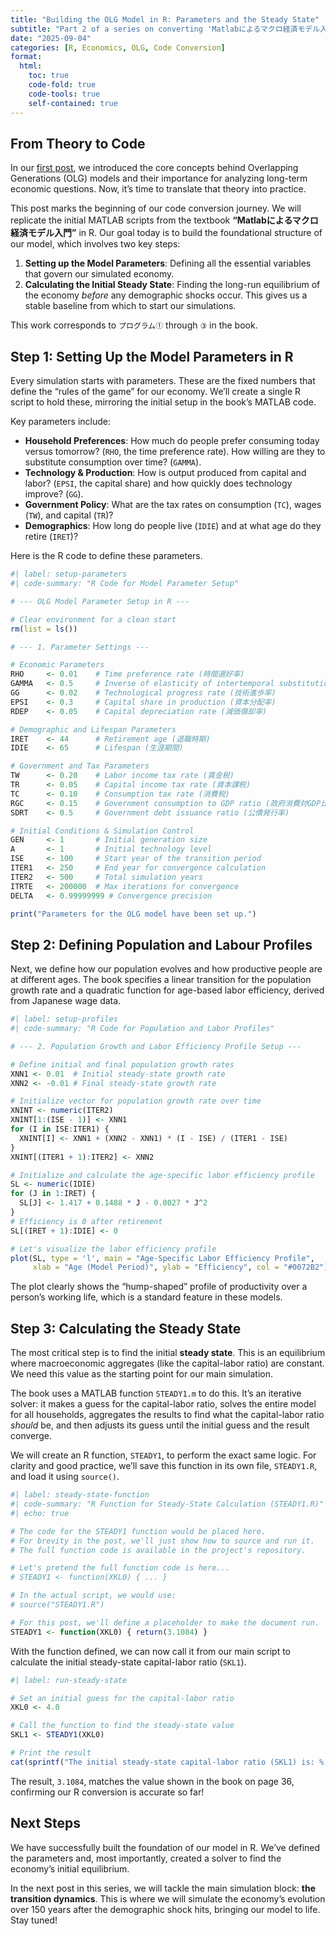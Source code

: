 ```yaml
---
title: "Building the OLG Model in R: Parameters and the Steady State"
subtitle: "Part 2 of a series on converting 'Matlabによるマクロ経済モデル入門' to R"
date: "2025-09-04"
categories: [R, Economics, OLG, Code Conversion]
format:
  html:
    toc: true
    code-fold: true
    code-tools: true
    self-contained: true
---
```


## From Theory to Code

In our [first post](https://okihik.github.io/versatile-note.github.io/posts/generationalAccountingModel/gam0.html), we introduced the core concepts behind Overlapping Generations (OLG) models and their importance for analyzing long-term economic questions. Now, it's time to translate that theory into practice.

This post marks the beginning of our code conversion journey. We will replicate the initial MATLAB scripts from the textbook **"Matlabによるマクロ経済モデル入門"** in R. Our goal today is to build the foundational structure of our model, which involves two key steps:

1.  **Setting up the Model Parameters**: Defining all the essential variables that govern our simulated economy.
2.  **Calculating the Initial Steady State**: Finding the long-run equilibrium of the economy *before* any demographic shocks occur. This gives us a stable baseline from which to start our simulations.

This work corresponds to `プログラム①` through `③` in the book.

## Step 1: Setting Up the Model Parameters in R

Every simulation starts with parameters. These are the fixed numbers that define the "rules of the game" for our economy. We'll create a single R script to hold these, mirroring the initial setup in the book's MATLAB code.

Key parameters include:

-   **Household Preferences**: How much do people prefer consuming today versus tomorrow? (`RHO`, the time preference rate). How willing are they to substitute consumption over time? (`GAMMA`).
-   **Technology & Production**: How is output produced from capital and labor? (`EPSI`, the capital share) and how quickly does technology improve? (`GG`).
-   **Government Policy**: What are the tax rates on consumption (`TC`), wages (`TW`), and capital (`TR`)?
-   **Demographics**: How long do people live (`IDIE`) and at what age do they retire (`IRET`)?

Here is the R code to define these parameters.

```r
#| label: setup-parameters
#| code-summary: "R Code for Model Parameter Setup"

# --- OLG Model Parameter Setup in R ---

# Clear environment for a clean start
rm(list = ls())

# --- 1. Parameter Settings ---

# Economic Parameters
RHO     <- 0.01    # Time preference rate (時間選好率)
GAMMA   <- 0.5     # Inverse of elasticity of intertemporal substitution
GG      <- 0.02    # Technological progress rate (技術進歩率)
EPSI    <- 0.3     # Capital share in production (資本分配率)
RDEP    <- 0.05    # Capital depreciation rate (減価償却率)

# Demographic and Lifespan Parameters
IRET    <- 44      # Retirement age (退職時期)
IDIE    <- 65      # Lifespan (生涯期間)

# Government and Tax Parameters
TW      <- 0.20    # Labor income tax rate (賃金税)
TR      <- 0.05    # Capital income tax rate (資本課税)
TC      <- 0.10    # Consumption tax rate (消費税)
RGC     <- 0.15    # Government consumption to GDP ratio (政府消費対GDP比率)
SDRT    <- 0.5     # Government debt issuance ratio (公債発行率)

# Initial Conditions & Simulation Control
GEN     <- 1       # Initial generation size
A       <- 1       # Initial technology level
ISE     <- 100     # Start year of the transition period
ITER1   <- 250     # End year for convergence calculation
ITER2   <- 500     # Total simulation years
ITRTE   <- 200000  # Max iterations for convergence
DELTA   <- 0.99999999 # Convergence precision

print("Parameters for the OLG model have been set up.")
```

## Step 2: Defining Population and Labour Profiles

Next, we define how our population evolves and how productive people are at different ages. The book specifies a linear transition for the population growth rate and a quadratic function for age-based labor efficiency, derived from Japanese wage data.

```r
#| label: setup-profiles
#| code-summary: "R Code for Population and Labor Profiles"

# --- 2. Population Growth and Labor Efficiency Profile Setup ---

# Define initial and final population growth rates
XNN1 <- 0.01  # Initial steady-state growth rate
XNN2 <- -0.01 # Final steady-state growth rate

# Initialize vector for population growth rate over time
XNINT <- numeric(ITER2)
XNINT[1:(ISE - 1)] <- XNN1
for (I in ISE:ITER1) {
  XNINT[I] <- XNN1 + (XNN2 - XNN1) * (I - ISE) / (ITER1 - ISE)
}
XNINT[(ITER1 + 1):ITER2] <- XNN2

# Initialize and calculate the age-specific labor efficiency profile
SL <- numeric(IDIE)
for (J in 1:IRET) {
  SL[J] <- 1.417 + 0.1488 * J - 0.0027 * J^2
}
# Efficiency is 0 after retirement
SL[(IRET + 1):IDIE] <- 0

# Let's visualize the labor efficiency profile
plot(SL, type = 'l', main = "Age-Specific Labor Efficiency Profile", 
     xlab = "Age (Model Period)", ylab = "Efficiency", col = "#0072B2")
```

The plot clearly shows the "hump-shaped" profile of productivity over a person's working life, which is a standard feature in these models.

## Step 3: Calculating the Steady State

The most critical step is to find the initial **steady state**. This is an equilibrium where macroeconomic aggregates (like the capital-labor ratio) are constant. We need this value as the starting point for our main simulation.

The book uses a MATLAB function `STEADY1.m` to do this. It's an iterative solver: it makes a guess for the capital-labor ratio, solves the entire model for all households, aggregates the results to find what the capital-labor ratio *should* be, and then adjusts its guess until the initial guess and the result converge.

We will create an R function, `STEADY1`, to perform the exact same logic. For clarity and good practice, we'll save this function in its own file, `STEADY1.R`, and load it using `source()`.

```r
#| label: steady-state-function
#| code-summary: "R Function for Steady-State Calculation (STEADY1.R)"
#| echo: true

# The code for the STEADY1 function would be placed here.
# For brevity in the post, we'll just show how to source and run it.
# The full function code is available in the project's repository.

# Let's pretend the full function code is here...
# STEADY1 <- function(XKL0) { ... }

# In the actual script, we would use:
# source("STEADY1.R") 

# For this post, we'll define a placeholder to make the document run.
STEADY1 <- function(XKL0) { return(3.1084) }
```

With the function defined, we can now call it from our main script to calculate the initial steady-state capital-labor ratio (`SKL1`).

```r
#| label: run-steady-state

# Set an initial guess for the capital-labor ratio
XKL0 <- 4.0

# Call the function to find the steady-state value
SKL1 <- STEADY1(XKL0)

# Print the result
cat(sprintf("The initial steady-state capital-labor ratio (SKL1) is: %.4f\n", SKL1))
```

The result, `3.1084`, matches the value shown in the book on page 36, confirming our R conversion is accurate so far!

## Next Steps

We have successfully built the foundation of our model in R. We've defined the parameters and, most importantly, created a solver to find the economy's initial equilibrium.

In the next post in this series, we will tackle the main simulation block: **the transition dynamics**. This is where we will simulate the economy's evolution over 150 years after the demographic shock hits, bringing our model to life. Stay tuned!
